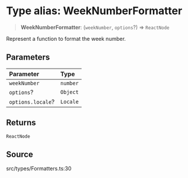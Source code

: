 # Type alias: WeekNumberFormatter

> **WeekNumberFormatter**: (`weekNumber`, `options`?) => `ReactNode`

Represent a function to format the week number.

## Parameters

| Parameter | Type |
| :------ | :------ |
| `weekNumber` | `number` |
| `options`? | `Object` |
| `options.locale`? | `Locale` |

## Returns

`ReactNode`

## Source

src/types/Formatters.ts:30
